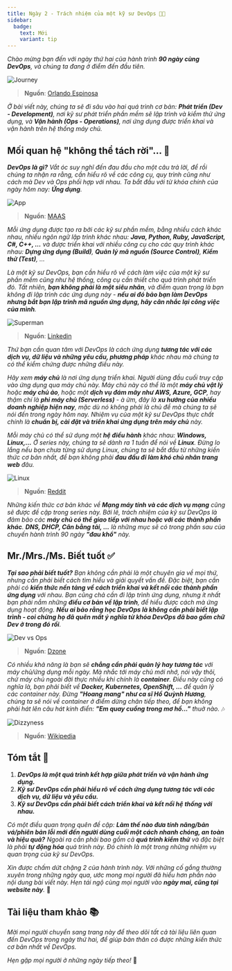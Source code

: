 ```yaml
---
title: Ngày 2 - Trách nhiệm của một kỹ sư DevOps 👨‍💻
sidebar:
  badge:
    text: Mới
    variant: tip
---
```



_Chào mừng bạn đến với ngày thứ hai của hành trình **90 ngày cùng DevOps**, và chúng ta đang ở điểm
đến đầu tiên._

![Journey](../../../../assets/devops/journey.webp)

> **Nguồn**: [Orlando Espinosa](https://orlandoespinosa.blog/2023/06/15/starting-a-journey/)

_Ở bài viết này, chúng ta sẽ đi sâu vào hai quá trình cơ bản: **Phát triển (Dev - Development)**,
nơi kỹ sư phát triển phần mềm sẽ lập trình và kiểm thử ứng dụng, và **Vận hành (Ops - Operations)**,
nơi ứng dụng được triển khai và vận hành trên hệ thống máy chủ._

## Mối quan hệ "không thể tách rời"... 💖

_**DevOps là gì?** Vắt óc suy nghĩ đến đau đầu cho một câu trả lời, để rồi chúng ta nhận ra rằng,
cần hiểu rõ về các công cụ, quy trình cũng như cách mà Dev và Ops phối hợp với nhau. Ta bắt đầu
với từ khóa chính của ngày hôm nay: **Ứng dụng**._

![App](../../../../assets/devops/app.webp)

> **Nguồn**: [MAAS](https://maas.vn/wp-content/uploads/2021/06/mobile-apps-collage-ss-19201-800x450-1.jpg.webp)

_Mỗi ứng dụng được tạo ra bởi các kỹ sư phần mềm, bằng nhiều cách khác nhau, nhiều ngôn ngữ 
lập trình khác nhau: **Java, Python, Ruby, JavaScript, C#, C++, ...** và được triển khai với nhiều 
công cụ cho các quy trình khác nhau: **Dựng ứng dụng (Build)**, **Quản lý mã nguồn (Source Control)**,
**Kiểm thử (Test)**, ..._

_Là một kỹ sư DevOps, bạn cần hiểu rõ về cách làm việc của một kỹ sư phần mềm cũng như hệ thống, 
công cụ cần thiết cho quá trình phát triển đó. Tất nhiên, **bạn không phải là một siêu nhân**, và 
điểm quan trọng là bạn không đi lập trình các ứng dụng này - **nếu ai đó bảo bạn làm DevOps nhưng 
bắt bạn lập trình mã nguồn ứng dụng, hãy cân nhắc lại công việc của mình**._

![Superman](../../../../assets/devops/superman.jpg)

> **Nguồn**: [Linkedin](https://www.linkedin.com/posts/automationist_devops-workingfromhome-activity-7177978282733142016-2P0U/)

_Thứ bạn cần quan tâm với DevOps là cách ứng dụng **tương tác với các dịch vụ, dữ liệu và những yêu cầu, 
phương pháp** khác nhau mà chúng ta có thể kiểm chứng được những điều này._

_Hãy xem **máy chủ** là nơi ứng dụng triển khai. Người dùng đầu cuối truy cập vào ứng dụng qua máy chủ này.
Máy chủ này có thể là một **máy chủ vật lý** hoặc **máy chủ ảo**, hoặc một **dịch vụ đám mây như AWS, Azure, GCP**,
hay thậm chí là **phi máy chủ (Serverless)** - à ừm, đây là **xu hướng của nhiều doanh nghiệp hiện nay**, mặc dù 
nó không phải là chủ đề mà chúng ta sẽ nói đến trong ngày hôm nay. Nhiệm vụ của một kỹ sư DevOps thực chất 
chính là **chuẩn bị, cài đặt và triển khai ứng dụng trên máy chủ** này._

_Mỗi máy chủ có thể sử dụng một **hệ điều hành** khác nhau: **Windows, Linux,...** Ở series này, chúng ta sẽ dành ra
1 tuần để nói về **Linux**. Đừng lo lắng nếu bạn chưa từng sử dụng Linux, chúng ta sẽ bắt đầu từ những kiến thức
cơ bản nhất, để bạn không phải **đau đầu đi làm khó chủ nhân trang web** đâu._

![Linux](../../../../assets/devops/linux.webp)

> **Nguồn**: [Reddit](https://www.reddit.com/r/linuxmasterrace/comments/reoadb/my_doctor_said_no_medicine_can_mitigate_the_pain/?rdt=36476)

_Những kiến thức cơ bản khác về **Mạng máy tính và các dịch vụ mạng** cũng sẽ được đề cập trong series này. Bởi lẽ,
trách nhiệm của kỹ sư DevOps là đảm bảo các **máy chủ có thể giao tiếp với nhau hoặc với các thành phần khác**. **DNS,
DHCP, Cân bằng tải, ...** là những mục sẽ có trong phần sau của chuyến hành trình 90 ngày **"đau khổ"** này._

## Mr./Mrs./Ms. Biết tuốt ✅

_**Tại sao phải biết tuốt?** Bạn không cần phải là một chuyên gia về mọi thứ, nhưng cần phải biết cách tìm hiểu và 
giải quyết vấn đề. Đặc biệt, bạn cần phải có **kiến thức nền tảng về cách triển khai và kết nối các thành phần ứng dụng**
với nhau. Bạn cũng chả cần đi lập trình ứng dụng, nhưng ít nhất bạn phải nắm những **điều cơ bản về lập trình**, để 
hiểu được cách mà ứng dụng hoạt động. **Nếu ai bảo rằng học DevOps là không cần phải biết lập trình - coi chừng họ đã 
quên mất ý nghĩa từ khóa DevOps đã bao gồm chữ Dev ở trong đó rồi**._

![Dev vs Ops](../../../../assets/devops/day2.jpg)

> **Nguồn**: [Dzone](https://dzone.com/articles/dev-vs-ops-conflicted-so-are-we)

_Có nhiều khả năng là bạn sẽ **chẳng cần phải quản lý hay tương tác** với máy chủ/ứng dụng mỗi ngày. Mà nhắc tới máy 
chủ mới nhớ, nói vậy thôi, chứ máy chủ ngoài đời thực nhiều khi chính là **container**. Điều này cũng có nghĩa
là, bạn phải biết về **Docker, Kubernetes, OpenShift, ...** để quản lý các container này. Đừng **"Hoang mang" như ca sĩ
Hồ Quỳnh Hương**, chúng ta sẽ nói về container ở điểm dừng chân tiếp theo, để bạn không phải hát lên câu hát kinh điển: 
**"Em quay cuồng trong mơ hồ..."** thuở nào._ 🎶

![Dizzyness](../../../../assets/devops/dizziness.jpg)

> **Nguồn**: [Wikipedia](https://en.wikipedia.org/wiki/Dizziness)

## Tóm tắt 📝

<Steps>

1. **_DevOps là một quá trình kết hợp giữa phát triển và vận hành ứng dụng._**
2. **_Kỹ sư DevOps cần phải hiểu rõ về cách ứng dụng tương tác với các dịch vụ, dữ liệu và yêu cầu._**
3. **_Kỹ sư DevOps cần phải biết cách triển khai và kết nối hệ thống với nhau._**

</Steps>

_Có một điều quan trọng quên đề cập: **Làm thế nào đưa tính năng/bản vá/phiên bản lỗi mới đến người dùng cuối một cách 
nhanh chóng, an toàn và hiệu quả?** Ngoài ra cần phải bao gồm cả **quá trình kiểm thử** và đặc biệt là phải **tự động hóa** 
quá trình này. Đó chính là một trong những nhiệm vụ quan trọng của kỹ sư DevOps._

_Xin được chấm dứt chặng 2 của hành trình này. Với những cố gắng thường xuyên trong những ngày qua, ước mong mọi người 
đã hiểu hơn phần nào nội dung bài viết này. Hẹn tái ngộ cùng mọi người vào **ngày mai, cũng tại website này**._ 🚀

## Tài liệu tham khảo 📚

_Mời mọi người chuyển sang trang này để theo dõi tất cả tài liệu liên quan đến DevOps trong ngày thứ hai, để giúp bản thân
có được những kiến thức cơ bản nhất về DevOps._

<LinkCard
  title="Ngày 2 - Tham khảo"
  href="../../../reference/day2"
/>

_Hẹn gặp mọi người ở những ngày tiếp theo!_ 🚀